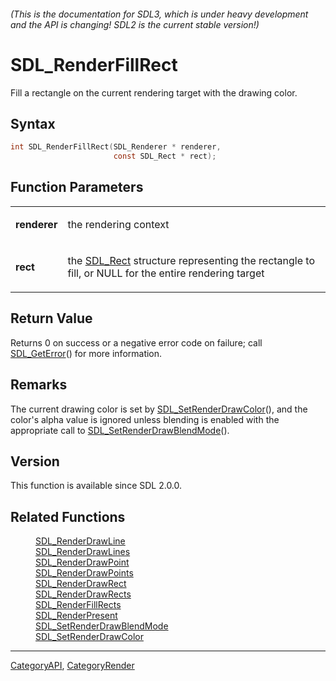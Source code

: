 ====== (This is the documentation for SDL3, which is under heavy development and the API is changing! SDL2 is the current stable version!) ======
= SDL_RenderFillRect =

Fill a rectangle on the current rendering target with the drawing color.

== Syntax ==

<syntaxhighlight lang='c'>
int SDL_RenderFillRect(SDL_Renderer * renderer,
                       const SDL_Rect * rect);
</syntaxhighlight>

== Function Parameters ==

{|
|'''renderer'''
|the rendering context
|-
|'''rect'''
|the [[SDL_Rect]] structure representing the rectangle to fill, or NULL for the entire rendering target
|}

== Return Value ==

Returns 0 on success or a negative error code on failure; call
[[SDL_GetError]]() for more information.

== Remarks ==

The current drawing color is set by [[SDL_SetRenderDrawColor]](), and the
color's alpha value is ignored unless blending is enabled with the
appropriate call to [[SDL_SetRenderDrawBlendMode]]().

== Version ==

This function is available since SDL 2.0.0.

== Related Functions ==

:[[SDL_RenderDrawLine]]
:[[SDL_RenderDrawLines]]
:[[SDL_RenderDrawPoint]]
:[[SDL_RenderDrawPoints]]
:[[SDL_RenderDrawRect]]
:[[SDL_RenderDrawRects]]
:[[SDL_RenderFillRects]]
:[[SDL_RenderPresent]]
:[[SDL_SetRenderDrawBlendMode]]
:[[SDL_SetRenderDrawColor]]

----
[[CategoryAPI]], [[CategoryRender]]


